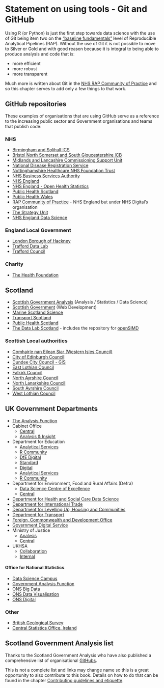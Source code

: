 # Statement on using tools - Git and GitHub

Using R (or Python) is just the first step towards data science with the use of Git being item two on the ["baseline fundamentals"](https://nhsdigital.github.io/rap-community-of-practice/introduction_to_RAP/levels_of_RAP/#baseline-rap---getting-the-fundamentals-right) level of Reproducible Analytical Pipelines (RAP). 
Without the use of Git it is not possible to move to Silver or Gold and with good reason because it is integral to being able to produce analysis and code that is:

- more efficient
- more robust
- more transparent

Much more is written about Git in the [NHS RAP Community of Practice](https://nhsdigital.github.io/rap-community-of-practice/training_resources/git/introduction-to-git/) and so this chapter serves to add only a few things to that work.

## GitHub repositories {#github-examples}

These examples of organisations that are using GitHub serve as a reference to the increasing public sector and Government organisations and teams that publish code:

### NHS

* [Birmingham and Solihull ICS](https://github.com/Birmingham-and-Solihull-ICS)  
* [Bristol North Somerset and South Gloucestershire ICB](https://github.com/nhs-bnssg-analytics)  
* [Midlands and Lancashire Commissioning Support Unit](https://github.com/MLCSU)  
* [National Disease Registration Service](https://github.com/NHSE-NDRS)
* [Nottinghamshire Healthcare NHS Foundation  Trust](https://github.com/CDU-data-science-team/)  
* [NHS Business Services Authority](https://github.com/nhsbsa-data-analytics)
* [NHS England](https://github.com/nhsengland)  
* [NHS England - Open Health Statistics](https://nhsengland.github.io/open-health-statistics/)
* [Public Health Scotland](https://github.com/Public-Health-Scotland)  
* [Public Health Wales](https://github.com/public-health-wales-health-intelligence)
* [RAP Community of Practice](https://github.com/NHSDigital/rap-community-of-practice) - NHS England but under NHS Digital's organisation  
* [The Strategy Unit](https://github.com/The-Strategy-Unit)  
* [NHS England Data Science](https://nhsengland.github.io/datascience/)  

### England Local Government

* [London Borough of Hackney](https://github.com/LBHackney-IT)
* [Trafford Data Lab](https://github.com/traffordDataLab)
* [Trafford Council](https://github.com/TraffordCouncil)

### Charity

* [The Health Foundation](https://github.com/HFAnalyticsLab)

## Scotland

-   [Scottish Government Analysis](https://github.com/ScotGovAnalysis) (Analysis / Statistics / Data Science)
-   [Scottish Government](https://github.com/scottishgovernment) (Web Development)
-   [Marine Scotland Science](https://github.com/MarineScotlandScience)
-   [Transport Scotland](https://github.com/TransportScotland)
-   [Public Health Scotland](https://github.com/Public-Health-Scotland)
-   [The Data Lab Scotland ](https://github.com/TheDataLabScotland) - includes the repository for [openSIMD](https://github.com/TheDataLabScotland/openSIMD)

### Scottish Local authorities

-   [Comhairle nan Eilean Siar (Western Isles Council)](https://github.com/cne-siar)
-   [City of Edinburgh Council](https://github.com/edinburghcouncil)
-   [Dundee City Council - GIS](https://github.com/DundeeCityCouncil)
-   [East Lothian Council](https://github.com/ELCwebteam)
-   [Falkirk Council](https://github.com/Falkirk-Council)
-   [North Ayrshire Council](https://github.com/north-ayrshire-council)
-   [North Lanarkshire Council](https://github.com/north-lanarkshire-council)
-   [South Ayrshire Council](https://github.com/southayrshire)
-   [West Lothian Council](https://github.com/westlothiancouncil)

## UK Government Departments

-   [The Analysis Function](https://github.com/best-practice-and-impact)
-   Cabinet Office
    - [Central](https://github.com/cabinetoffice)
    - [Analysis & Insight](https://github.com/co-analysis)
-   Department for Education 
    - [Analytical Services](https://github.com/dfe-analytical-services)
    - [R Community](https://github.com/DfE-R-Community) 
    - [DfE Digital](https://github.com/DFE-Digital)
    - [Standard](https://github.com/DFEAGILEDEVOPS)
    - [Digital](https://github.com/DFE-Digital)
    - [Analytical Services](https://github.com/dfe-analytical-services)
    - [R Community](https://github.com/DfE-R-Community)
-   Department for Environment, Food and Rural Affairs (Defra) 
    - [Data Science Centre of Excellence](https://github.com/Defra-Data-Science-Centre-of-Excellence)
    - [Central](https://github.com/defra)
-   [Department for Health and Social Care Data Science](https://github.com/DataS-DHSC)
-   [Department for International Trade](https://github.com/uktrade)
-   [Department for Levelling Up, Housing and Communities](https://github.com/communitiesuk)
-   [Department for Transport](https://github.com/department-for-transport)
-   [Foreign, Commonwealth and Development Office](https://github.com/DFID)
-   [Government Digital Service](https://github.com/alphagov)
-   Ministry of Justice 
    - [Analysis](https://github.com/moj-analytical-services)
    - [Central](https://github.com/ministryofjustice)
-   UKHSA 
    - [Collaboration](https://github.com/ukhsa-collaboration) 
    - [Internal](https://github.com/UKHSA-Internal)

#### Office for National Statistics

-   [Data Science Campus](https://github.com/datasciencecampus)
-   [Government Analysis Function](https://github.com/best-practice-and-impact)
-   [ONS Big Data](https://github.com/ONSBigData)
-   [ONS Data Visualisation](https://github.com/ONSvisual)
-   [ONS Digital](https://github.com/ONSdigital)

### Other

-   [British Geological Survey](https://github.com/BritishGeologicalSurvey)
-   [Central Statistics Office, Ireland](https://github.com/CSOIreland)


:::{.callout-note collapse=false appearance='default' icon=true}
## Scotland Government Analysis list
Thanks to the Scotland Government Analysis who have also published a comprehensive list of organisational [GitHubs](https://github.com/ScotGovAnalysis/welcome/blob/main/public-sector-github-orgs.md).
:::


This is not a complete list and links may change name so this is a great opportunity to also contribute to this book.
Details on how to do that can be found in the chapter [Contributing guidelines and etiquette](#contrib).

